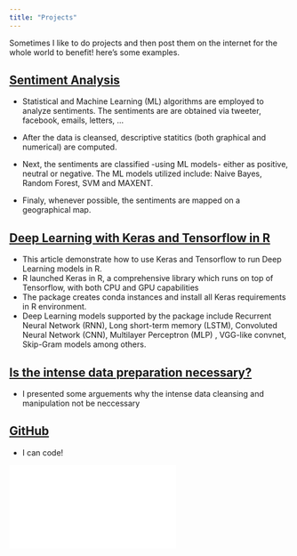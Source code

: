 ```yaml
---
title: "Projects"
---
```


Sometimes I like to do projects and then post them on the internet for the whole world to benefit!
here's some examples. 

## [Sentiment Analysis](https://rwanjohi.shinyapps.io/myprojects/)

- Statistical and Machine Learning (ML) algorithms are employed to analyze sentiments. The sentiments are are obtained via tweeter, facebook, emails, letters, ...

- After the data is cleansed, descriptive statitics (both graphical and numerical) are computed.

- Next, the sentiments are classified -using ML models- either as positive, neutral or negative. The ML models utilized include: Naive Bayes, Random Forest, SVM and MAXENT.

- Finaly, whenever possible, the sentiments are mapped on a geographical map.

## [Deep Learning with Keras and Tensorflow in R](https://www.linkedin.com/pulse/finally-deep-learning-keras-tensorflow-r-richard-wanjohi-ph-d/)

- This article demonstrate how to use Keras and Tensorflow to run Deep Learning models in R.
- R launched Keras in R, a comprehensive library which runs on top of Tensorflow, with both CPU and GPU capabilities 
- The package creates conda instances and install all Keras requirements in R environment. 
- Deep Learning models supported by the package include Recurrent Neural Network (RNN), Long short-term memory (LSTM), Convoluted Neural Network (CNN), Multilayer Perceptron (MLP) , VGG-like convnet, Skip-Gram models among others.

## [Is the intense data preparation necessary?](https://www.linkedin.com/pulse/significant-project-time-being-spent-data-preparation-wanjohi-ph-d/)

- I presented some arguements why the intense data cleansing and manipulation \textit{may} not be neccessary 

## [GitHub](https://github.com/rwanjohi)

- I can code!

![](abstract.pdf)


